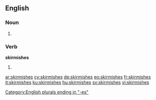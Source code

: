 ==English==

===Noun===
{{head|en}}

# {{plural of|skirmish}}

===Verb===
'''skirmishes'''

# {{en-third-person singular of|skirmish}}

[[Category:English plurals ending in "-es"]]

[[ar:skirmishes]]
[[cy:skirmishes]]
[[de:skirmishes]]
[[eo:skirmishes]]
[[fr:skirmishes]]
[[it:skirmishes]]
[[ku:skirmishes]]
[[hu:skirmishes]]
[[sv:skirmishes]]
[[vi:skirmishes]]